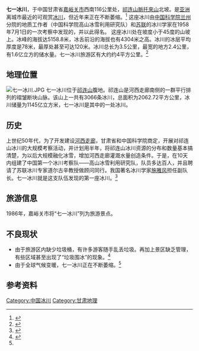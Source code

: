 {{Infobox glacier
|image_name=
|image_size=
|caption=
|type=
|location=[[甘肃省|甘肃省]][[嘉峪关市|嘉峪关市]]
|map=China Gansu#China
|map_size=
|map_caption= 七一冰川
|area=
|length=
|thickness=
|status=
| coordinates = {{coord|39|16|35|N|97|43|05|E|display=it}}
| embedded    = {{Infobox mapframe |zoom =6 |coord={{coord|39|16|35|N|97|43|05|E|display=i}}}}
}}

'''七一冰川'''，于中国甘肃省[[嘉峪关市|嘉峪关市]]西南116公里处，[[祁连山脈|祁连山脈]][[托來山|托來山]]北坡。是[[亚洲|亚洲]]离城市最近的可观赏[[冰川|冰川]]，但近年来正在不断萎缩。<ref name="qiyi">{{Cite web |url=http://news.xinhuanet.com/newscenter/2005-08/27/content_3409856.htm |title=亚洲距城市最近冰川——祁连山七一冰川逐渐萎缩 |accessdate=2011-08-23 |archive-date=2010-05-16 |archive-url=https://web.archive.org/web/20100516035622/http://news.xinhuanet.com/newscenter/2005-08/27/content_3409856.htm |dead-url=no }}</ref> 这座冰川由[[中国科学院|中国科学院]][[兰州|兰州]]分院的地质工作者（中国科学院高山冰雪利用研究队）和[[苏联|苏联]]的冰川学家在1958年7月1日的一次考察中发现的，并以此得名。 这座冰川处在坡度小于45度的山坡上。冰峰的海拔达5158.8米，冰舌前沿的海拔也有4304米之高。冰川的冰层平均厚度是78米，最厚处甚至可达120米。冰川总长为3.5公里，最宽的地方2.4公里，有1.6亿立方的储水量。七一冰川旅游区有大约约4平方公里。<ref>{{Cite web |url=http://www.uzai.com/go/sight-881.html |title=七一冰川旅游景点介绍 |access-date=2011-08-23 |archive-url=https://web.archive.org/web/20110927005110/http://www.uzai.com/go/sight-881.html |archive-date=2011-09-27 |dead-url=yes }}</ref>

==地理位置==
[[File:七一冰川.JPG|thumb]]
七一冰川位于[[祁连山|祁连山]]腹地。祁连山是河西走廊南侧的一群平行排列的褶皱断块山脉。该山上一共有3066条冰川，总面积为2062.72平方公里，冰川储量为1145亿立方米，七一冰川是其中的一处冰川。
==历史==
上世纪50年代，为了开发建设[[河西走廊|河西走廊]]，甘肃省和中国科学院商定，开展对祁连山冰川的大规模考察活动，并计划用半年，将祁连山冰川资源的分布和数量基本搞清楚，为以后大规模融化冰雪，增加河西走廊灌溉水量创造条件。于是，在10天内组建了中国第一个冰川考察队——高山冰雪利用研究队，队员多达百人，并且聘请了苏联冰川专家道尔古辛教授做顾问同行。我国著名冰川学家[[施雅风|施雅风]]担任副队长。七一冰川就是这支队伍发现的第一座冰川。<ref>{{Cite web |url=http://www.21gwy.com/wz/2201/a/0797/470797.html |title=走近神秘的“七一冰川” |accessdate=2011-08-23 |archive-date=2012-07-17 |archive-url=https://archive.is/20120717083848/http://www.21gwy.com/wz/2201/a/0797/470797.html |dead-url=no }}</ref>
==旅游信息==
1986年，嘉峪关市将“七一冰川”列为旅游景点。
==不良现状==
*由于旅游区内缺少垃圾桶，有许多游客随手乱丢垃圾。再加上景区缺乏管理，有些区域甚至出现了“垃圾围冰”的现象。<ref>{{Cite web |url=http://finance.sina.com.cn/roll/20100925/00013464140.shtml |title=“七一”冰川遭遇毁坏 |accessdate=2011-08-23 |archive-date=2016-03-04 |archive-url=https://web.archive.org/web/20160304142424/http://finance.sina.com.cn/roll/20100925/00013464140.shtml |dead-url=no }}</ref>
*由于全球气候变暖，七一冰川正在不断萎缩。<ref name="qiyi" />
==参考资料==
{{reflist}}
{{祁連山脈}}
{{中国冰川}}
[[Category:中国冰川|Category:中国冰川]]
[[Category:甘肃地理|Category:甘肃地理]]